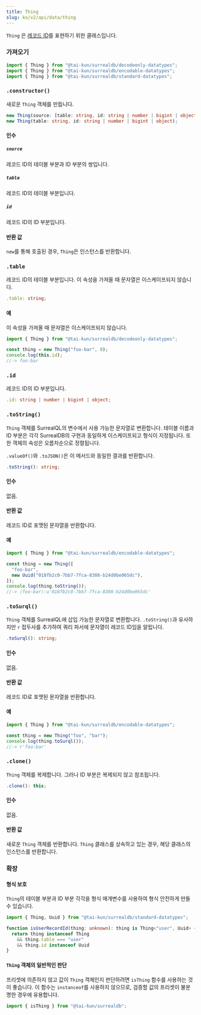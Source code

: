 ```yaml
---
title: Thing
slug: ko/v2/api/data/thing
---
```



`Thing` 은 [레코드 ID](https://surrealdb.com/docs/surrealql/datamodel/ids)를 표현하기 위한 클래스입니다.

### 가져오기

```ts
import { Thing } from "@tai-kun/surrealdb/decodeonly-datatypes";
import { Thing } from "@tai-kun/surrealdb/encodable-datatypes";
import { Thing } from "@tai-kun/surrealdb/standard-datatypes";
```

### `.constructor()`

새로운 `Thing` 객체를 만듭니다.

```ts
new Thing(source: [table: string, id: string | number | bigint | object]);
new Thing(table: string, id: string | number | bigint | object);
```

#### 인수

##### `source`

레코드 ID의 테이블 부분과 ID 부분의 쌍입니다.

##### `table`

레코드 ID의 테이블 부분입니다.

##### `id`

레코드 ID의 ID 부분입니다.

#### 반환 값

`new`를 통해 호출된 경우, `Thing`은 인스턴스를 반환합니다.

### `.table` <Badge variant="instance" /><Badge variant="property" /><Badge variant="decodeonly" />

레코드 ID의 테이블 부분입니다. 이 속성을 가져올 때 문자열은 이스케이프되지 않습니다.

```ts
.table: string;
```

#### 예

이 속성을 가져올 때 문자열은 이스케이프되지 않습니다.

```ts
import { Thing } from "@tai-kun/surrealdb/decodeonly-datatypes";

const thing = new Thing("foo-bar", 0);
console.log(this.id);
//-> foo-bar
```

### `.id` <Badge variant="instance" /><Badge variant="property" /><Badge variant="decodeonly" />

레코드 ID의 ID 부분입니다.

```ts
.id: string | number | bigint | object;
```

### `.toString()` <Badge variant="instance" /><Badge variant="method" /><Badge variant="encodable" />

`Thing` 객체를 SurrealQL의 변수에서 사용 가능한 문자열로 변환합니다. 테이블 이름과 ID 부분은 각각 SurrealDB의 구현과 동일하게 이스케이프되고 형식이 지정됩니다. 또한 객체의 속성은 오름차순으로 정렬됩니다.

`.valueOf()`와 `.toJSON()`은 이 메서드와 동일한 결과를 반환합니다.

```ts
.toString(): string;
```

#### 인수

없음.

#### 반환 값

레코드 ID로 포맷된 문자열을 반환합니다.

#### 예

```ts
import { Thing } from "@tai-kun/surrealdb/encodable-datatypes";

const thing = new Thing([
  "foo-bar",
  new Uuid("018fb2c0-7bb7-7fca-8308-b24d0be065dc"),
]);
console.log(thing.toString());
//-> ⟨foo-bar⟩:u'018fb2c0-7bb7-7fca-8308-b24d0be065dc'
```

### `.toSurql()` <Badge variant="instance" /><Badge variant="method" /><Badge variant="encodable" />

`Thing` 객체를 SurrealQL에 삽입 가능한 문자열로 변환합니다. `.toString()`과 유사하지만 `r` 접두사를 추가하여 쿼리 파서에 문자열이 레코드 ID임을 알립니다.

```ts
.toSurql(): string;
```

#### 인수

없음.

#### 반환 값

레코드 ID로 포맷된 문자열을 반환합니다.

#### 예

```ts
import { Thing } from "@tai-kun/surrealdb/encodable-datatypes";

const thing = new Thing("foo", "bar");
console.log(thing.toSurql());
//-> r'foo:bar'
```

### `.clone()` <Badge variant="instance" /><Badge variant="method" /><Badge variant="standard" />

`Thing` 객체를 복제합니다. 그러나 ID 부분은 복제되지 않고 참조됩니다.

```ts
.clone(): this;
```

#### 인수

없음.

#### 반환 값

새로운 `Thing` 객체를 반환합니다. `Thing` 클래스를 상속하고 있는 경우, 해당 클래스의 인스턴스를 반환합니다.

### 확장

#### 형식 보호

`Thing`의 테이블 부분과 ID 부분 각각을 형식 매개변수를 사용하여 형식 안전하게 만들 수 있습니다.

```ts
import { Thing, Uuid } from "@tai-kun/surrealdb/standard-datatypes";

function isUserRecordId(thing: unknown): thing is Thing<"user", Uuid> {
  return thing instanceof Thing
    && thing.table === "user"
    && thing.id instanceof Uuid
}
```

#### `Thing` 객체의 일반적인 판단

프리셋에 의존하지 않고 값이 `Thing` 객체인지 판단하려면 `isThing` 함수를 사용하는 것이 좋습니다. 이 함수는 `instanceof`를 사용하지 않으므로, 검증할 값의 프리셋이 불분명한 경우에 유용합니다.

```ts
import { isThing } from "@tai-kun/surrealdb";
```
